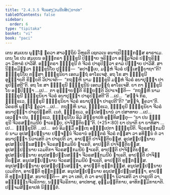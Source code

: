 ```yaml
---
title: "2.4.3.5 ຈີວຣສງ຺ກມນີຍສິກ຺ຂາປທ"
tableOfContents: false
sidebar:
  order: 6
type: "tipitaka"
basket: "vi"
book: "paci"
---
```



<DynamicBreadcrumb />

<Division number="902" book="paci">

<Paragraph number="2824" book="paci">
ເຕນ ສມເຍນ ພຸທ຺ໂຘ ຠຄວາ ສາວຕ຺ຖິຍໍ ວິຫຣຕິ ເຊຕວເນ ອນາຖປິຓ຺ຑິກສ຺ສ ອາຣາເມ. ເຕນ ໂຂ ປນ ສມເຍນ ອຎ຺ຎຕຣາ ຠິກ຺ຂຸນີ ປິຓ຺ຑາຍ ຈຣິຕ຺ວາ ອລ຺ລຈີວຣໍ ປຕ຺ຖຣິຕ຺ວາ ວິຫາຣໍ ປາວິສິ. ອຎ຺ຎຕຣາ ຠິກ຺ຂຸນີ ຕໍ ຈີວຣໍ ປາຣຸປິຕ຺ວາ ຄາມໍ ປິຓ຺ຑາຍ ປາວິສິ. ສາ ນິກ຺ຂມິຕ຺ວາ ຠິກ຺ຂຸນິໂຍ ປຸຈ຺ຉິ—  “ອປາຍ຺ເຍ, ມຍ຺ຫໍ ຈີວຣໍ ປສ຺ເສຍ຺ຍາຖາ”ຕິ? ຠິກ຺ຂຸນິໂຍ ຕສ຺ສາ ຠິກ຺ຂຸນິຍາ ເອຕມຕ຺ຖໍ ອາໂຣເຈສຸໍ. ອຖ ໂຂ ສາ ຠິກ຺ຂຸນີ ອຸຊ຺ຌາຍຕິ ຂິຍ຺ຍຕິ ວິປາເຈຕິ—  “ກຖຎ຺ຫິ ນາມ ຠິກ຺ຂຸນີ ມຍ຺ຫໍ ຈີວຣໍ ອນາປຸຈ຺ຉາ ປາຣຸປິສ຺ສຕີ”ຕິ.
</Paragraph>

<Paragraph number="2825" book="paci">
ອຖ ໂຂ ສາ ຠິກ຺ຂຸນີ ຠິກ຺ຂຸນີນໍ ເອຕມຕ຺ຖໍ ອາໂຣເຈສິ. ຍາ ຕາ ຠິກ຺ຂຸນິໂຍ ອປ຺ປິຈ຺ຉາ …ເປ…  ຕາ ອຸຊ຺ຌາຍນ຺ຕິ ຂິຍ຺ຍນ຺ຕິ ວິປາເຈນ຺ຕິ—  “ກຖຎ຺ຫິ ນາມ ຠິກ຺ຂຸນີ ຠິກ຺ຂຸນິຍາ ຈີວຣໍ ອນາປຸຈ຺ຉາ ປາຣຸປິສ຺ສຕີ”ຕິ …ເປ…  “ສຈ຺ຈໍ ກິຣ, ຠິກ຺ຂເວ, ຠິກ຺ຂຸນີ ຠິກ຺ຂຸນິຍາ ຈີວຣໍ ອນາປຸຈ຺ຉາ ປາຣຸປຕີ”ຕິ? “ສຈ຺ຈໍ, ຠຄວາ”ຕິ. ວິຄຣຫິ ພຸທ຺ໂຘ ຠຄວາ …ເປ…  ກຖຎ຺ຫິ ນາມ, ຠິກ຺ຂເວ, ຠິກ຺ຂຸນີ ຠິກ຺ຂຸນິຍາ ຈີວຣໍ ອນາປຸຈ຺ຉາ ປາຣຸປິສ຺ສຕິ. ເນຕໍ, ຠິກ຺ຂເວ, ອປ຺ປສນ຺ນານໍ ວາ ປສາທາຍ …ເປ…  ເອວຎ຺ຈ ປນ, ຠິກ຺ຂເວ, ຠິກ຺ຂຸນິໂຍ ອິມໍ ສິກ຺ຂາປທໍ ອຸທ຺ທິສນ຺ຕຸ—
</Paragraph>

</Division>
<Division number="903" book="paci">

<Paragraph number="2826" book="paci">
<Emphasis>“ຍາ ປນ ຠິກ຺ຂຸນີ ຈີວຣສງ຺ກມນີຍໍ ຘາເຣຍ຺ຍ, ປາຈິຕ຺ຕິຍນ຺”</Emphasis>ຕິ. (*25*:<Emphasis>80</Emphasis>)
</Paragraph>

</Division>
<Division number="904" book="paci">

<Paragraph number="2827" book="paci">
<Emphasis>ຍາ ປນາ</Emphasis>ຕິ ຍາ ຍາທິສາ …ເປ…  <Emphasis>ຠິກ຺ຂຸນີ</Emphasis>ຕິ …ເປ…  ອຍໍ ອິມສ຺ມິໍ ອຕ຺ເຖ ອຘິປ຺ເປຕາ ຠິກ຺ຂຸນີຕິ.
</Paragraph>

<Paragraph number="2828" book="paci">
<Emphasis>ຈີວຣສງ຺ກມນີຍໍ</Emphasis> ນາມ ອຸປສມ຺ປນ຺ນາຍ ປຎ຺ຈນ຺ນໍ ຈີວຣານໍ ອຎ຺ຎຕຣໍ ຈີວຣໍ ຕສ຺ສາ ວາ ອທິນ຺ນໍ ຕໍ ວາ ອນາປຸຈ຺ຉາ ນິວາເສຕິ ວາ ປາຣຸປຕິ ວາ, ອາປຕ຺ຕິ ປາຈິຕ຺ຕິຍສ຺ສ.
</Paragraph>

</Division>
<Division number="905" book="paci">

<Paragraph number="2829" book="paci">
ອຸປສມ຺ປນ຺ນາຍ ອຸປສມ຺ປນ຺ນສຎ຺ຎາ ຈີວຣສງ຺ກມນີຍໍ ຘາເຣຕິ, ອາປຕ຺ຕິ ປາຈິຕ຺ຕິຍສ຺ສ. ອຸປສມ຺ປນ຺ນາຍ ເວມຕິກາ ຈີວຣສງ຺ກມນີຍໍ ຘາເຣຕິ, ອາປຕ຺ຕິ ປາຈິຕ຺ຕິຍສ຺ສ. ອຸປສມ຺ປນ຺ນາຍ ອນຸປສມ຺ປນ຺ນສຎ຺ຎາ ຈີວຣສງ຺ກມນີຍໍ ຘາເຣຕິ, ອາປຕ຺ຕິ ປາຈິຕ຺ຕິຍສ຺ສ.
</Paragraph>

<Paragraph number="2830" book="paci">
ອນຸປສມ຺ປນ຺ນາຍ ຈີວຣສງ຺ກມນີຍໍ ຘາເຣຕິ, ອາປຕ຺ຕິ ທຸກ຺ກຏສ຺ສ. ອນຸປສມ຺ປນ຺ນາຍ ອຸປສມ຺ປນ຺ນສຎ຺ຎາ, ອາປຕ຺ຕິ ທຸກ຺ກຏສ຺ສ. ອນຸປສມ຺ປນ຺ນາຍ ເວມຕິກາ, ອາປຕ຺ຕິ ທຸກ຺ກຏສ຺ສ. ອນຸປສມ຺ປນ຺ນາຍ ອນຸປສມ຺ປນ຺ນສຎ຺ຎາ, ອາປຕ຺ຕິ ທຸກ຺ກຏສ຺ສ.
</Paragraph>

</Division>
<Division number="906" book="paci">

<Paragraph number="2831" book="paci">
ອນາປຕ຺ຕິ—  ສາ ວາ ເທຕິ, ຕໍ ວາ ອາປຸຈ຺ຉາ ນິວາເສຕິ ວາ ປາຣຸປຕິ ວາ, ອຈ຺ຉິນ຺ນຈີວຣິກາຍ, ນຏ຺ຐຈີວຣິກາຍ, ອາປທາສຸ, ອຸມ຺ມຕ຺ຕິກາຍ, ອາທິກມ຺ມິກາຍາຕິ.

</Paragraph>
</Division>

<Paragraph number="2832" type="center" book="paci">
ປຎ຺ຈມສິກ຺ຂາປທໍ ນິຏ຺ຐິຕໍ.
</Paragraph>